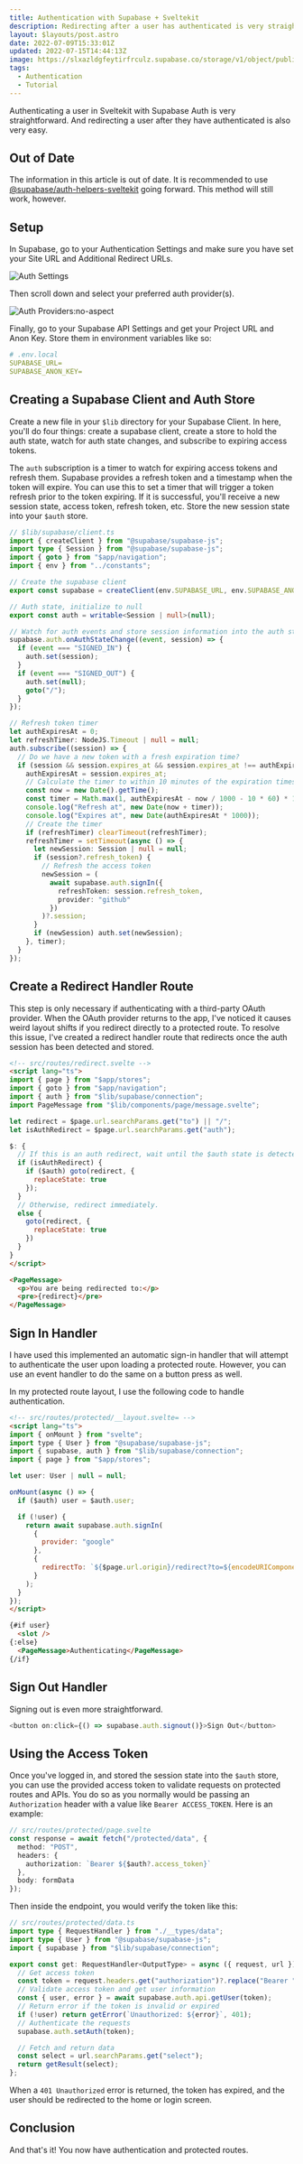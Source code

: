 ---
title: Authentication with Supabase + Sveltekit
description: Redirecting after a user has authenticated is very straightforward.
layout: $layouts/post.astro
date: 2022-07-09T15:33:01Z
updated: 2022-07-15T14:44:13Z
image: https://slxazldgfeytirfrculz.supabase.co/storage/v1/object/public/images/svelte-supabase.webp
tags:
  - Authentication
  - Tutorial
---

Authenticating a user in Sveltekit with Supabase Auth is very straightforward. And redirecting a user after they have authenticated is also very easy.

## Out of Date

The information in this article is out of date. It is recommended to use [@supabase/auth-helpers-sveltekit](https://github.com/supabase-community/auth-helpers/tree/main/packages/sveltekit) going forward. This method will still work, however.

## Setup

In Supabase, go to your Authentication Settings and make sure you have set your Site URL and Additional Redirect URLs.

![Auth Settings](https://slxazldgfeytirfrculz.supabase.co/storage/v1/object/public/images/auth-settings.webp)

Then scroll down and select your preferred auth provider(s).

![Auth Providers:no-aspect](https://slxazldgfeytirfrculz.supabase.co/storage/v1/object/public/images/auth-providers.webp)

Finally, go to your Supabase API Settings and get your Project URL and Anon Key. Store them in environment variables like so:

```yaml
# .env.local
SUPABASE_URL=
SUPABASE_ANON_KEY=
```

## Creating a Supabase Client and Auth Store

Create a new file in your `$lib` directory for your Supabase Client. In here, you'll do four things: create a supabase client, create a store to hold the auth state, watch for auth state changes, and subscribe to expiring access tokens.

The `auth` subscription is a timer to watch for expiring access tokens and refresh them. Supabase provides a refresh token and a timestamp when the token will expire. You can use this to set a timer that will trigger a token refresh prior to the token expiring. If it is successful, you'll receive a new session state, access token, refresh token, etc. Store the new session state into your `$auth` store.

```typescript
// $lib/supabase/client.ts
import { createClient } from "@supabase/supabase-js";
import type { Session } from "@supabase/supabase-js";
import { goto } from "$app/navigation";
import { env } from "../constants";

// Create the supabase client
export const supabase = createClient(env.SUPABASE_URL, env.SUPABASE_ANON_KEY);

// Auth state, initialize to null
export const auth = writable<Session | null>(null);

// Watch for auth events and store session information into the auth store
supabase.auth.onAuthStateChange((event, session) => {
  if (event === "SIGNED_IN") {
    auth.set(session);
  }
  if (event === "SIGNED_OUT") {
    auth.set(null);
    goto("/");
  }
});

// Refresh token timer
let authExpiresAt = 0;
let refreshTimer: NodeJS.Timeout | null = null;
auth.subscribe((session) => {
  // Do we have a new token with a fresh expiration time?
  if (session && session.expires_at && session.expires_at !== authExpiresAt) {
    authExpiresAt = session.expires_at;
    // Calculate the timer to within 10 minutes of the expiration timestamp
    const now = new Date().getTime();
    const timer = Math.max(1, authExpiresAt - now / 1000 - 10 * 60) * 1000;
    console.log("Refresh at", new Date(now + timer));
    console.log("Expires at", new Date(authExpiresAt * 1000));
    // Create the timer
    if (refreshTimer) clearTimeout(refreshTimer);
    refreshTimer = setTimeout(async () => {
      let newSession: Session | null = null;
      if (session?.refresh_token) {
        // Refresh the access token
        newSession = (
          await supabase.auth.signIn({
            refreshToken: session.refresh_token,
            provider: "github"
          })
        )?.session;
      }
      if (newSession) auth.set(newSession);
    }, timer);
  }
});
```

## Create a Redirect Handler Route

This step is only necessary if authenticating with a third-party OAuth provider. When the OAuth provider returns to the app, I've noticed it causes weird layout shifts if you redirect directly to a protected route. To resolve this issue, I've created a redirect handler route that redirects once the auth session has been detected and stored.

```html
<!-- src/routes/redirect.svelte -->
<script lang="ts">
import { page } from "$app/stores";
import { goto } from "$app/navigation";
import { auth } from "$lib/supabase/connection";
import PageMessage from "$lib/components/page/message.svelte";

let redirect = $page.url.searchParams.get("to") || "/";
let isAuthRedirect = $page.url.searchParams.get("auth");

$: {
  // If this is an auth redirect, wait until the $auth state is detected.
  if (isAuthRedirect) {
    if ($auth) goto(redirect, {
      replaceState: true
    });
  }
  // Otherwise, redirect immediately.
  else {
    goto(redirect, {
      replaceState: true
    })
  }
}
</script>

<PageMessage>
  <p>You are being redirected to:</p>
  <pre>{redirect}</pre>
</PageMessage>
```

## Sign In Handler

I have used this implemented an automatic sign-in handler that will attempt to authenticate the user upon loading a protected route. However, you can use an event handler to do the same on a button press as well.

In my protected route layout, I use the following code to handle authentication.

```html
<!-- src/routes/protected/__layout.svelte= -->
<script lang="ts">
import { onMount } from "svelte";
import type { User } from "@supabase/supabase-js";
import { supabase, auth } from "$lib/supabase/connection";
import { page } from "$app/stores";

let user: User | null = null;

onMount(async () => {
  if ($auth) user = $auth.user;

  if (!user) {
    return await supabase.auth.signIn(
      {
        provider: "google"
      },
      {
        redirectTo: `${$page.url.origin}/redirect?to=${encodeURIComponent($page.url.pathname)}&auth=1`
      }
    );
  }
});
</script>

{#if user}
  <slot />
{:else}
  <PageMessage>Authenticating</PageMessage>
{/if}
```

## Sign Out Handler

Signing out is even more straightforward.

```typescript
<button on:click={() => supabase.auth.signout()}>Sign Out</button>
```

## Using the Access Token

Once you've logged in, and stored the session state into the `$auth` store, you can use the provided access token to validate requests on protected routes and APIs. You do so as you normally would be passing an `Authorization` header with a value like `Bearer ACCESS_TOKEN`. Here is an example:

```typescript
// src/routes/protected/page.svelte
const response = await fetch("/protected/data", {
  method: "POST",
  headers: {
    authorization: `Bearer ${$auth?.access_token}`
  },
  body: formData
});
```

Then inside the endpoint, you would verify the token like this:

```typescript
// src/routes/protected/data.ts
import type { RequestHandler } from "./__types/data";
import type { User } from "@supabase/supabase-js";
import { supabase } from "$lib/supabase/connection";

export const get: RequestHandler<OutputType> = async ({ request, url }) => {
  // Get access token
  const token = request.headers.get("authorization")?.replace("Bearer ", "") ?? "";
  // Validate access token and get user information
  const { user, error } = await supabase.auth.api.getUser(token);
  // Return error if the token is invalid or expired
  if (!user) return getError(`Unauthorized: ${error}`, 401);
  // Authenticate the requests
  supabase.auth.setAuth(token);

  // Fetch and return data
  const select = url.searchParams.get("select");
  return getResult(select);
};
```

When a `401 Unauthorized` error is returned, the token has expired, and the user should be redirected to the home or login screen.

## Conclusion

And that's it! You now have authentication and protected routes.